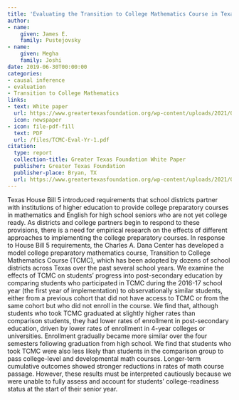 ```yaml
---
title: 'Evaluating the Transition to College Mathematics Course in Texas high schools: Findings from the first year of implementation'
author:
- name: 
    given: James E.
    family: Pustejovsky
- name:
    given: Megha
    family: Joshi
date: 2019-06-30T00:00:00
categories:
- causal inference
- evaluation
- Transition to College Mathematics
links:
- text: White paper
  url: https://www.greatertexasfoundation.org/wp-content/uploads/2021/08/Pustejovsky-Final-2019.pdf
  icon: newspaper
- icon: file-pdf-fill
  text: PDF
  url: /files/TCMC-Eval-Yr-1.pdf
citation: 
  type: report
  collection-title: Greater Texas Foundation White Paper
  publisher: Greater Texas Foundation
  publisher-place: Bryan, TX
  url: https://www.greatertexasfoundation.org/wp-content/uploads/2021/08/Pustejovsky-Final-2019.pdf
---
```


Texas House Bill 5 introduced requirements that school districts partner with institutions of higher education to provide college preparatory courses in mathematics and English for high school seniors who are not yet college ready. As districts and college partners begin to respond to these provisions, there is a need for empirical research on the effects of different approaches to implementing the college preparatory courses. In response to House Bill 5 requirements, the Charles A. Dana Center has developed a model college preparatory mathematics course, Transition to College Mathematics Course (TCMC), which has been adopted by dozens of school districts across Texas over the past several school years. We examine the effects of TCMC on students’ progress into post-secondary education by comparing students who participated in TCMC during the 2016-17 school year (the first year of implementation) to observationally similar students, either from a previous cohort that did not have access to TCMC or from the same cohort but who did not enroll in the course. We find that, although students who took TCMC graduated at slightly higher rates than comparison students, they had lower rates of enrollment in post-secondary education, driven by lower rates of enrollment in 4-year colleges or universities. Enrollment gradually became more similar over the four semesters following graduation from high school. We find that students who took TCMC were also less likely than students in the comparison group to pass college-level and developmental math courses. Longer-term cumulative outcomes showed stronger reductions in rates of math course passage. However, these results must be interpreted cautiously because we were unable to fully assess and account for students’ college-readiness status at the start of their senior year.
